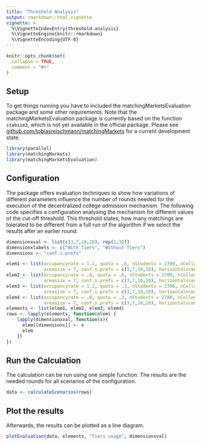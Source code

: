```yaml
---
title: "Threshold Analysis"
output: rmarkdown::html_vignette
vignette: >
  %\VignetteIndexEntry{threshold-analysis}
  %\VignetteEngine{knitr::rmarkdown}
  %\VignetteEncoding{UTF-8}
---
```


```r
knitr::opts_chunk$set(
  collapse = TRUE,
  comment = "#>"
)
```

## Setup

To get things running you have to included the matchingMarketsEvaluation package and some other requirements.
Note that the matchingMarketsEvaluation package is currently based on the function `stabsim3`, which is not yet available in the official package. Please see [github.com/tobiasreischmann/matchingMarkets](https://github.com/tobiasreischmann/matchingMarkets/tree/feature/kita-simulation) for a current development state.

```r
library(parallel)
library(matchingMarkets)
library(matchingMarketsEvaluation)
```

## Configuration

The package offers evaluation techniques to show how variations of different parameters influence the number of rounds needed for the execution of the decentralized college admission mechanism.
The following code specifies a configuration analysing the mechanism for different values of the cut-off threshold.
This threshold states, how many matchings are tolerated to be different from a full run of the algorithm if we select the results after an earlier round.

```r
dimensionxval <- list(c(3,7,10,10), rep(1,30))
dimensionxlabels <- c("With Tiers", "Without Tiers")
dimensionx <- "conf.s.prefs"

elem1 <- list(occupancyrate = 1.2, quota = .6, nStudents = 2700, nColleges = 60, 
              areasize = 7, conf.s.prefs = c(3,7,10,10), horizontalscenario = 1, threshold = .05)
elem2 <- list(occupancyrate = .8, quota = .6, nStudents = 2700, nColleges = 60, 
              areasize = 7, conf.s.prefs = c(3,7,10,10), horizontalscenario = 1, threshold = .05)
elem3 <- list(occupancyrate = 1.2, quota = .3, nStudents = 2700, nColleges = 60, 
              areasize = 7, conf.s.prefs = c(3,7,10,10), horizontalscenario = 1, threshold = .05)
elem4 <- list(occupancyrate = .8, quota = .3, nStudents = 2700, nColleges = 60, 
              areasize = 7, conf.s.prefs = c(3,7,10,10), horizontalscenario = 1, threshold = .05)
elements <- list(elem1, elem2, elem3, elem4)
rows <- lapply(elements, function(elem) {
    lapply(dimensionxval, function(x){
      elem[[dimensionx]] <- x
      elem
    })
})
```

## Run the Calculation

The calculation can be run using one simple function.
The results are the needed rounds for all scenarios of the configuration.

```r
data <- calculateScenarios(rows)
```

## Plot the results

Afterwards, the results can be plotted as a line diagram.
```r
plotEvaluation(data, elements, "Tiers usage", dimensionxval)
```
  
    
